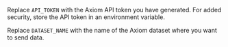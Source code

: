 Replace `API_TOKEN` with the Axiom API token you have generated. For added security, store the API token in an environment variable.

Replace `DATASET_NAME` with the name of the Axiom dataset where you want to send data.